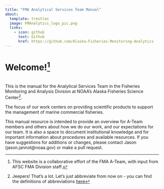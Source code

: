 ```yaml
---
title: "FMA Analytical Services Team Manual"
about:
  template: trestles
  image: FMAnalytics_logo_pic.png
  links:
    - icon: github
      text: Github
      href: https://github.com/Alaska-Fisheries-Monitoring-Analytics
---
```

# Welcome![^1]


<br> This is the manual for the Analytical Services Team in the Fisheries Monitoring and Analysis Division at NOAA's Alaska Fisheries Science Center[^2].</br>

The focus of our work centers on providing scientific products to support the management of marine commercial fisheries.

This manual resource is intended to provide an overview for A-Team members and others about how we do our work, and our expectations for our team. It is also a space to document institutional knowledge and for important information about procedures and available resources. If you have suggestions for additions or changes, please contact Jason (jason.jannot\@noaa.gov) or make a pull request.


[^1]:This website is a collaborative effort of the FMA A-Team, with input from AFSC FMA Division staff.
[^2]:Jeepers! That's a lot.  Let's just abbreviate from now on - you can find the definitions of abbreviations [here](11-acronyms.qmd#sec-acronyms)
